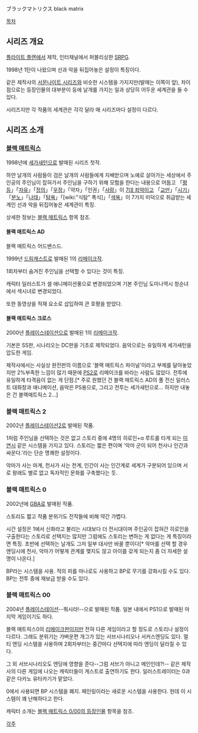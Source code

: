ブラックマトリクス black matrix 

[[목차]]

== 시리즈 개요 ==
[[플라이트 플랜]]에서 제작, 인터채널에서 퍼블리싱한 [[SRPG]].

1998년 1탄이 나왔으며 선과 악을 뒤집어놓은 설정이 특징이다.

같은 제작사의 [[서몬나이트 시리즈]]와 비슷한 시스템을 가지지만(발매는 이쪽이 앞), 차이점으로는 등장인물의 대부분이 등에 날개를 가지는 일과 상당히 어두운 세계관을 들 수 있다.

시리즈지만 각 작품의 세계관은 각각 달라 매 시리즈마다 설정이 다르다.

== 시리즈 소개 ==
=== [[블랙 매트릭스]] ===
1998년에 [[세가새턴]]으로 발매된 시리즈 첫작. 

하얀 날개의 사람들이 검은 날개의 사람들에게 지배받으며 노예로 살아가는 세상에서 주인공의 주인님이 잡혀가서 주인님을 구하기 위해 모험을 한다는 내용으로 어둡고 「[[평등]]」「[[자유]]」「[[정의]]」「[[우정]]」「약자」「인권」「[[사랑]]」이 [[7대 죄악]]이고 「[[교만]]」「[[시기]]」「[[분노]]」「[[나태]]」「[[탐욕]]」「[wiki:"식탐" 폭식]」「[[색욕]]」이 7가지 미덕으로 취급받는 세계인 선과 악을 뒤집어놓은 세계관이 특징.

상세한 정보는 [[블랙 매트릭스]] 항목 참조.

==== 블랙 매트릭스 AD ====
블랙 매트릭스 어드밴스드. 

1999년 [[드림캐스트]]로 발매된 1의 [[리메이크]]작. 

1회차부터 숨겨진 주인님을 선택할 수 있다는 것이 특징.

캐릭터 일러스트가 셀 애니메이션풍으로 변경되었으며 기본 주인님 도미나역시 청순녀에서 섹시녀로 변경되었다.

또한 동영상을 적재 요소로 삽입하여 큰 호평을 받았다.
==== 블랙 매트릭스 크로스 ====
2000년 [[플레이스테이션]]으로 발매된 1의 [[리메이크]]작. 

기본은 SS판, 시나리오는 DC판을 기초로 제작되었다. 음악으로는 유일하게 세가새턴을 압도한 게임. 

제작사에서는 사실상 완전판의 이름으로 '블랙 매트릭스 파이널'이라고 부제를 달아놓았지만 2%부족한 느낌이 많기 때문에 [[PS2]]로 리메이크를 바라는 사람도 많았다. 전투에 유일하게 타격음이 없는 게 단점.[* 주로 원했던 건 블랙 매트릭스 AD의 풀 전신 일러스트 대화창과 애니메이션, 음악은 PS용으로, 그리고 전투는 세가새턴으로... 하지만 내놓은 건 블랙매트릭스 2...]

=== 블랙 매트릭스 2 ===
2002년 [[플레이스테이션2]]로 발매된 작품. 

1처럼 주인님을 선택하는 것은 없고 스토리 중에 4명의 히로인+α 루트를 타게 되는 [[미연시]] 같은 시스템을 가지고 있다. 스토리는 짧은 편이며 '악마 군이 되어 천사나 인간과 싸운다.'라는 단순 명쾌한 설정이다.

악마가 사는 마계, 천사가 사는 천계, 인간이 사는 인간계로 세계가 구분되어 있으며 서로 왕래도 별로 없고 독자적인 문화를 구축했다는 듯.

=== 블랙 매트릭스 0 ===
2002년에 [[GBA]]로 발매된 작품. 

스토리도 짧고 작품 분위기도 전작들에 비해 약간 가볍다. 

시간 설정은 1에서 신화라고 불리는 시대보다 더 전시대이며 주인공이 잡혀간 히로인을 구출한다는 스토리로 선택지는 많지만 그럼에도 스토리는 변하는 게 없다는 게 특징이라면 특징. 초반에 선택하는 날개도 그저 일부 대사만 바꿀 뿐이다[* 악마를 선택 할 경우 엔딩시에 천사, 악마가 어떻게 관계를 맺지도 않고 아이를 갖게 되는지 좀 더 자세한 설명이 나온다.]

BP라는 시스템을 사용. 적의 피를 마나로도 사용하고 BP로 무기를 강화시킬 수도 있다. BP는 전투 중에 재보급 받을 수도 있다. 

=== 블랙 매트릭스 00 ===
2004년 [[플레이스테이션]]--뭐시라!--으로 발매된 작품. 일본 내에서 PS1으로 발매된 마지막 게임이기도 하다.

블랙 매트릭스0의 [[리메이크]]판이지만 전혀 다른 게임이라고 할 정도로 스토리나 설정이 다르다. 그래도 분위기는 가벼운편 개그가 있는 서브시나리오나 서커스엔딩도 있다. 멀티 엔딩 시스템을 사용하며 2회차부터는 중간마다 선택지에 따라 엔딩이 달라질 수 있다. 

그 외 서브시나리오도 엔딩에 영향을 준다--그럼 서브가 아니고 메인인데?!-- 같은 제작사의 다른 게임에 나오는 캐릭터들이 게스트로 출연하기도 한다. 일러스트레이터는 0과 같은 다카노 유타카기가 맡았다.

0에서 사용되면 BP 시스템을 폐지. 페인링이라는 새로운 시스템을 사용한다. 헌데 이 시스템이 꽤 난해하다고 한다.

캐릭터 소개는 [[블랙 매트릭스 0/00의 등장인물]] 항목을 참조.


[[각주]]
